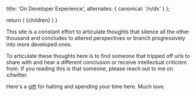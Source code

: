 
  title: 'On Developer Experience',
  alternates: {
    canonical: '/n/dx'
  }
};

  return (
    <span className="font-serif text-2xl">{children}</span>
  )
}

<Title>Why this?</Title>

<AnimatedName />

This site is a constant effort to articulate thoughts that silence all the other thousand and concludes to altered perspectives or branch progressively into more developed ones.

To articulate these thoughts here is to find someone that tripped off urls to share with and hear a different conclusion or receive intellectual criticism from. If you reading this is that someone, please reach out to me on x/twitter.

Here's a [gift](https://open.spotify.com/playlist/7CKHKCVdfkkQbzUTFVLfoK?si=aHFK66diS9WzXg37dC36NQ) for halting and spending your time here. Much love.